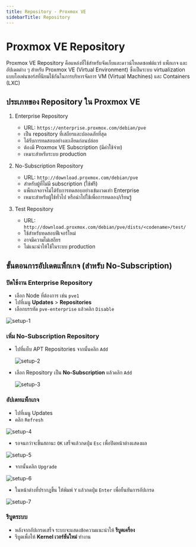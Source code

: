 ```yaml
---
title: Repository - Proxmox VE
sidebarTitle: Repository
---
```



# Proxmox VE Repository

Proxmox VE Repository คือแหล่งที่ใช้สำหรับจัดเก็บและดาวน์โหลดซอฟต์แวร์ แพ็กเกจ และอัปเดตต่าง ๆ สำหรับ Proxmox VE (Virtual Environment) ซึ่งเป็นระบบ virtualization แบบโอเพ่นซอร์สที่นิยมใช้กันในการบริหารจัดการ VM (Virtual Machines) และ Containers (LXC)

## ประเภทของ Repository ใน Proxmox VE

1. Enterprise Repository

   - URL: `https://enterprise.proxmox.com/debian/pve`
   - เป็น repository ที่เสถียรและปลอดภัยที่สุด
   - ได้รับการทดสอบอย่างละเอียดก่อนปล่อย
   - ต้องมี Proxmox VE Subscription (มีค่าใช้จ่าย)
   - เหมาะสำหรับระบบ production

2. No-Subscription Repository

   - URL: `http://download.proxmox.com/debian/pve`
   - สำหรับผู้ที่ไม่มี subscription (ใช้ฟรี)
   - แพ็กเกจอาจไม่ได้รับการทดสอบอย่างเข้มงวดเท่า Enterprise
   - เหมาะสำหรับผู้ใช้ทั่วไป หรือนำไปใช้เพื่อการทดลอง/เรียนรู้

3. Test Repository

   - URL: `http://download.proxmox.com/debian/pve/dists/<codename>/test/`
   - ใช้สำหรับทดสอบฟีเจอร์ใหม่
   - อาจมีความไม่เสถียร
   - ไม่แนะนำให้ใช้ในระบบ production

## ขั้นตอนการอัปเดตแพ็กเกจ (สำหรับ No-Subscription)

<Steps>

### ปิดใช้งาน Enterprise Repository

- เลือก Node ที่ต้องการ เช่น `pve1`
- ไปที่เมนู **Updates** > **Repositories**
- เลือกบรรทัด `pve-enterprise` แล้วคลิก `Disable`

![setup-1](/images/proxmox-ve/setup-1.png)

### เพิ่ม No-Subscription Repository

- ไปที่แท็บ APT Repositories จากนั้นคลิก `Add`

  ![setup-2](/images/proxmox-ve/setup-2.png)

- เลือก Repository เป็น **No-Subscription** แล้วคลิก `Add`

  ![setup-3](/images/proxmox-ve/setup-3.png)

### อัปเดทแพ็กเกจ

- ไปที่เมนู Updates
- คลิก `Refresh`

![setup-4](/images/proxmox-ve/setup-4.png)

- รอจนกว่าจะขึ้นสถานะ `OK` เสร็จแล้วกดปุ่ม `Esc` เพื่อปิดหน้าต่างแสดงผล

![setup-5](/images/proxmox-ve/setup-5.png)

- จากนั้นคลิก `Upgrade`

![setup-6](/images/proxmox-ve/setup-6.png)

- ในหน้าต่างที่ปรากฏขึ้น ให้พิมพ์ `Y` แล้วกดปุ่ม `Enter` เพื่อยืนยันการอัปเกรด

![setup-7](/images/proxmox-ve/setup-7.png)

### รีบูตระบบ

- หลังจากอัปเกรดเสร็จ ระบบจะแสดงข้อความแนะนำให้ **รีบูตเครื่อง**
- รีบูตเพื่อให้ **Kernel เวอร์ชันใหม่** ทำงาน

</Steps>
